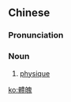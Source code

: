 ==Chinese==
{{zh-forms|s=体魄}}

===Pronunciation===
{{zh-pron
|m=tǐpò
|c=tai2 paak3
|mn=qz:thé-phiak/xm,zz:thé-phek
|cat=n
}}

===Noun===
{{zh-noun}}

# {{lb|zh|formal}} [[physique]]

[[ko:體魄]]